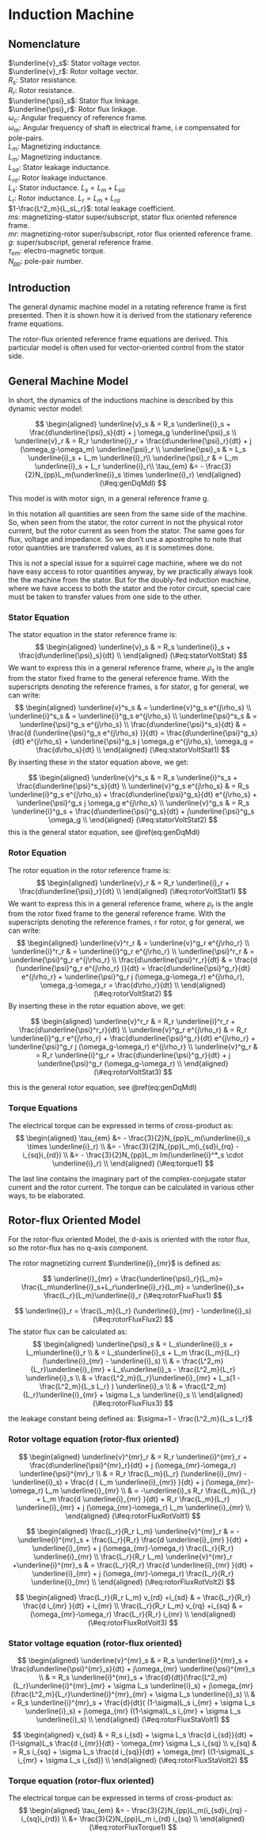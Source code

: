 # Induction Machine

## Nomenclature
<!-- 
-->

$\underline{v}_s$: Stator voltage vector.\
$\underline{v}_r$: Rotor voltage vector.\
$R_s$: Stator resistance.\
$R_r$: Rotor resistance.\
$\underline{\psi}_s$: Stator flux linkage.\
$\underline{\psi}_r$: Rotor flux linkage.\
$\omega_c$: Angular frequency of reference frame.\
$\omega_m$: Angular frequency of shaft in electrical frame, i.e compensated for pole-pairs.\
$L_m$: Magnetizing inductance.\
$L_m$: Magnetizing inductance.\
$L_{s\sigma}$: Stator leakage inductance.\
$L_{r\sigma}$: Rotor leakage inductance. \
$L_s$: Stator inductance. $L_s = L_m + L_{s\sigma}$\
$L_r$: Rotor inductance. $L_r = L_m + L_{r\sigma}$\
$1-\frac{L^2_m}{L_sL_r}$: total leakage coefficient. \
$ms$: magnetizing-stator super/subscript, stator flux oriented reference frame. \
$mr$: magnetizing-rotor super/subscript, rotor flux oriented reference frame. \
$g$: super/subscript, general reference frame. \
$\tau_{em}$: electro-magnetic torque. \
$N_{pp}$: pole-pair number. \

## Introduction


The general dynamic machine model in a rotating reference frame is first presented. Then it is shown how it is derived from the stationary reference frame equations.

The rotor-flux oriented reference frame equations are derived. This particular model is often used for vector-oriented control from the stator side.



## General Machine Model

In short, the dynamics of the inductions machine is described by this dynamic vector model:

$$
\begin{aligned}
\underline{v}_s & = R_s \underline{i}_s + \frac{d\underline{\psi}_s}{dt} + j \omega_g \underline{\psi}_s  \\
\underline{v}_r & = R_r \underline{i}_r + \frac{d\underline{\psi}_r}{dt} + j (\omega_g-\omega_m) \underline{\psi}_r \\
\underline{\psi}_s & = L_s \underline{i}_s + L_m \underline{i}_r\\
\underline{\psi}_r & = L_m \underline{i}_s + L_r \underline{i}_r\\
\tau_{em} &= - \frac{3}{2}N_{pp}L_m(\underline{i}_s  \times \underline{i}_r)
\end{aligned}
(\#eq:genDqMdl)
$$






This model is with motor sign, in a general reference frame g.

In this notation all quantities are seen from the same side of the machine. So, when seen from the stator, the rotor current in not the physical rotor current, but the rotor current as seen from the stator. The same goes for flux, voltage and impedance. So we don't use a apostrophe to note that rotor quantities are transferred values, as it is sometimes done.

This is not a special issue for a squirrel cage machine, where we do not have easy access to rotor quantities anyway, by we practically always look the the machine from the stator. But for the doubly-fed induction machine, where we have access to both the stator and the rotor circuit, special care must be taken to transfer values from one side to the other.



<!-- 
### Flux Equations

$$
\begin{bmatrix} \psi_s\\ \psi_r \end{bmatrix} = \begin{bmatrix} L_s & L_m\\ L_m & L_r \end{bmatrix} \begin{bmatrix} i_s\\ i_r \end{bmatrix}
$$
-->


### Stator Equation

The stator equation in the stator reference frame is:
$$
\begin{aligned}
\underline{v}_s & = R_s \underline{i}_s + \frac{d\underline{\psi}_s}{dt}  \\
\end{aligned}
(\#eq:statorVoltStat)
$$
We want to express this in a general reference frame, where $\rho_s$ is the angle from the stator fixed frame to the general reference frame. With the superscripts denoting the reference frames, s for stator, g for general, we can write:
$$
\begin{aligned}
\underline{v}^s_s & = \underline{v}^g_s e^{j\rho_s} \\
\underline{i}^s_s & = \underline{i}^g_s e^{j\rho_s} \\
\underline{\psi}^s_s & = \underline{\psi}^g_s e^{j\rho_s} \\
\frac{d\underline{\psi}^s_s}{dt}  & = \frac{d (\underline{\psi}^g_s e^{j\rho_s} )}{dt}  = 
\frac{d\underline{\psi}^g_s}{dt}  e^{j\rho_s} + \underline{\psi}^g_s j \omega_g e^{j\rho_s},
\omega_g = \frac{d\rho_s}{dt} \\
\end{aligned}
(\#eq:statorVoltStat1)
$$
By inserting these in the stator equation above, we get:

$$
\begin{aligned}
\underline{v}^s_s & = R_s \underline{i}^s_s + \frac{d\underline{\psi}^s_s}{dt}  \\
\underline{v}^g_s e^{j\rho_s} & = R_s \underline{i}^g_s e^{j\rho_s} + \frac{d\underline{\psi}^g_s}{dt}  e^{j\rho_s} + \underline{\psi}^g_s j \omega_g e^{j\rho_s}  \\
\underline{v}^g_s  & = R_s \underline{i}^g_s  + \frac{d\underline{\psi}^g_s}{dt}   + j\underline{\psi}^g_s  \omega_g   \\
\end{aligned}
(\#eq:statorVoltStat2)
$$
this is the general stator equation, see \@ref(eq:genDqMdl)

### Rotor Equation

The rotor equation in the rotor reference frame is:
$$
\begin{aligned}
\underline{v}_r & = R_r \underline{i}_r + \frac{d\underline{\psi}_r}{dt}  \\
\end{aligned}
(\#eq:rotorVoltStat1)
$$
We want to express this in a general reference frame, where $\rho_r$ is the angle from the rotor fixed frame to the general reference frame. With the superscripts denoting the reference frames, r for rotor, g for general, we can write:
$$
\begin{aligned}
\underline{v}^r_r & = \underline{v}^g_r e^{j\rho_r} \\
\underline{i}^r_r & = \underline{i}^g_r e^{j\rho_r} \\
\underline{\psi}^r_r & = \underline{\psi}^g_r e^{j\rho_r} \\
\frac{d\underline{\psi}^r_r}{dt}  & = \frac{d (\underline{\psi}^g_r e^{j\rho_r} )}{dt}  = 
\frac{d\underline{\psi}^g_r}{dt}  e^{j\rho_r} + \underline{\psi}^g_r j (\omega_g-\omega_r) e^{j\rho_r},
\omega_g-\omega_r = \frac{d\rho_r}{dt} \\
\end{aligned}
(\#eq:rotorVoltStat2)
$$
By inserting these in the rotor equation above, we get:

$$
\begin{aligned}
\underline{v}^r_r & = R_r \underline{i}^r_r + \frac{d\underline{\psi}^r_r}{dt}  \\
\underline{v}^g_r e^{j\rho_r} & = R_r \underline{i}^g_r e^{j\rho_r} + \frac{d\underline{\psi}^g_r}{dt}  e^{j\rho_r} + \underline{\psi}^g_r j (\omega_g-\omega_r) e^{j\rho_r}  \\
\underline{v}^g_r  & = R_r \underline{i}^g_r  + \frac{d\underline{\psi}^g_r}{dt}   + j \underline{\psi}^g_r  (\omega_g-\omega_r)  \\
\end{aligned}
(\#eq:rotorVoltStat3)
$$

this is the general rotor equation, see \@ref(eq:genDqMdl)



### Torque Equations

The electrical torque can be expressed in terms of cross-product as:
$$
\begin{aligned}
\tau_{em} &= - \frac{3}{2}N_{pp}L_m(\underline{i}_s  \times \underline{i}_r) \\
&= - \frac{3}{2}N_{pp}L_m(i_{sd}i_{rq} -  i_{sq}i_{rd}) \\
&= - \frac{3}{2}N_{pp}L_m Im(\underline{i}^*_s  \cdot \underline{i}_r) \\
\end{aligned}
(\#eq:torque1)
$$

The last line contains the imaginary part of the complex-conjugate stator current and the rotor current.
The torque can be calculated in various other ways, to be elaborated.


## Rotor-flux Oriented Model

For the rotor-flux oriented Model, the d-axis is oriented with the rotor flux, so the rotor-flux has no q-axis component.

The rotor magnetizing current $\underline{i}_{mr}$ is defined as:

$$
\underline{i}_{mr} = \frac{\underline{\psi}_r}{L_m}= \frac{L_m\underline{i}_s+L_r\underline{i}_r}{L_m}
= \underline{i}_s+ \frac{L_r}{L_m}\underline{i}_r
(\#eq:rotorFluxFlux1)
$$

$$
\underline{i}_r = \frac{L_m}{L_r} (\underline{i}_{mr} -  \underline{i}_s)
(\#eq:rotorFluxFlux2)
$$
The stator flux can be calculated as:
$$
\begin{aligned}
\underline{\psi}_s
& = L_s\underline{i}_s + L_m\underline{i}_r \\
& = L_s\underline{i}_s + L_m \frac{L_m}{L_r} (\underline{i}_{mr} -  \underline{i}_s) \\
& =  \frac{L^2_m}{L_r}\underline{i}_{mr}  + L_s\underline{i}_s - \frac{L^2_m}{L_r}  \underline{i}_s \\
& =  \frac{L^2_m}{L_r}\underline{i}_{mr}  + L_s(1 - \frac{L^2_m}{L_s L_r} ) \underline{i}_s \\
& =  \frac{L^2_m}{L_r}\underline{i}_{mr}  + \sigma L_s \underline{i}_s  \\
\end{aligned}
(\#eq:rotorFluxFlux3)
$$

the leakage constant being defined as: $\sigma=1 - \frac{L^2_m}{L_s L_r}$

### Rotor voltage equation (rotor-flux oriented)

$$
\begin{aligned}
\underline{v}^{mr}_r  & = R_r \underline{i}^{mr}_r  + \frac{d\underline{\psi}^{mr}_r}{dt} + j (\omega_{mr}-\omega_r) \underline{\psi}^{mr}_r    \\
& = R_r  \frac{L_m}{L_r} (\underline{i}_{mr} -  \underline{i}_s) + \frac{d ( L_m \underline{i}_{mr}) }{dt} + j (\omega_{mr}-\omega_r) L_m \underline{i}_{mr} \\
& =  -\underline{i}_s R_r  \frac{L_m}{L_r}  + L_m \frac{d  \underline{i}_{mr} }{dt} + R_r  \frac{L_m}{L_r} \underline{i}_{mr}  + j (\omega_{mr}-\omega_r) L_m \underline{i}_{mr} \\
\end{aligned}
(\#eq:rotorFluxRotVolt1)
$$

$$
\begin{aligned}
\frac{L_r}{R_r L_m} \underline{v}^{mr}_r  & =  -\underline{i}^{mr}_s   + \frac{L_r}{R_r} \frac{d  \underline{i}_{mr} }{dt} + \underline{i}_{mr}  + j (\omega_{mr}-\omega_r) \frac{L_r}{R_r} \underline{i}_{mr} \\
\frac{L_r}{R_r L_m} \underline{v}^{mr}_r +\underline{i}^{mr}_s  & =  \frac{L_r}{R_r} \frac{d  \underline{i}_{mr} }{dt} + \underline{i}_{mr}  + j (\omega_{mr}-\omega_r) \frac{L_r}{R_r} \underline{i}_{mr} \\
\end{aligned}
(\#eq:rotorFluxRotVolt2)
$$


$$
\begin{aligned}
\frac{L_r}{R_r L_m} v_{rd} +i_{sd}  & =  \frac{L_r}{R_r} \frac{d  i_{mr} }{dt} + i_{mr} \\
\frac{L_r}{R_r L_m} v_{rq} +i_{sq}  & =  (\omega_{mr}-\omega_r) \frac{L_r}{R_r} i_{mr} \\
\end{aligned}
(\#eq:rotorFluxRotVolt3)
$$


### Stator voltage equation (rotor-flux oriented)

$$
\begin{aligned}
\underline{v}^{mr}_s & = R_s \underline{i}^{mr}_s  + \frac{d\underline{\psi}^{mr}_s}{dt}   + j\omega_{mr}  \underline{\psi}^{mr}_s  \\
 & = R_s \underline{i}^{mr}_s  + \frac{d}{dt}(\frac{L^2_m}{L_r}\underline{i}^{mr}_{mr}  + \sigma L_s \underline{i}_s)   + j\omega_{mr}  (\frac{L^2_m}{L_r}\underline{i}^{mr}_{mr}  + \sigma L_s \underline{i}_s)  \\
 & = R_s \underline{i}^{mr}_s  + \frac{d}{dt}( (1-\sigma)L_s i_{mr}  + \sigma L_s \underline{i}_s)   + j\omega_{mr}  ((1-\sigma)L_s i_{mr}  + \sigma L_s \underline{i}_s)  \\
\end{aligned}
(\#eq:rotorFluxStaVolt1)
$$


$$
\begin{aligned}
v_{sd} & = R_s i_{sd}  + \sigma L_s \frac{d i_{sd}}{dt} + (1-\sigma)L_s \frac{d i_{mr}}{dt} - \omega_{mr}     \sigma L_s i_{sq}  \\
v_{sq} & = R_s i_{sq}  + \sigma L_s \frac{d i_{sq}}{dt} + \omega_{mr}  ((1-\sigma)L_s i_{mr}  + \sigma L_s i_{sd})  \\
\end{aligned}
(\#eq:rotorFluxStaVolt2)
$$

### Torque equation (rotor-flux oriented)

The electrical torque can be expressed in terms of cross-product as:
$$
\begin{aligned}
\tau_{em} &= - \frac{3}{2}N_{pp}L_m(i_{sd}i_{rq} -  i_{sq}i_{rd}) \\
&=  \frac{3}{2}N_{pp}L_m i_{rd}  i_{sq} \\
\end{aligned}
(\#eq:rotorFluxTorque1)
$$




